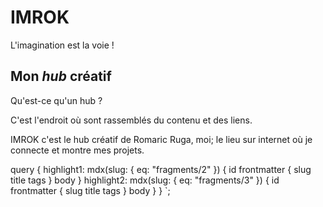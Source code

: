 

<h1 class="text-center">IMROK</h1>
<p class="col-12 text-center">L'imagination est la voie !</p>

<div class="col-12 d-flex justify-content-around">
  <FragmentCard {...props.data.highlight1} />
</div>

## Mon _hub_ créatif

Qu'est-ce qu'un hub ?

C'est l'endroit où sont rassemblés du contenu et des liens.

IMROK c'est le hub créatif de Romaric Ruga, moi; le lieu sur internet où je connecte et montre mes projets.

<div class="col-12 d-flex justify-content-around">
  <FragmentCard {...props.data.highlight2} />
</div>

  query {
    highlight1: mdx(slug: { eq: "fragments/2" }) {
      id
      frontmatter {
        slug
        title
        tags
      }
      body
    }
    highlight2: mdx(slug: { eq: "fragments/3" }) {
      id
      frontmatter {
        slug
        title
        tags
      }
      body
    }
  }
`;
